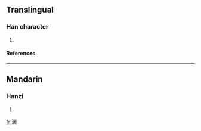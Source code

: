 ==Translingual==
===Han character===
{{Han char|rn=85|rad=水|as=18|sn=21|four=|canj=水廿金水 (ETCE)}}
# {{defn|Han|sort=水18}}
====References====
{{Han ref|kx=0662.210|dkj=18745|hdz=31792.060|uh=7047|ud=28743}}

----
==Mandarin==
===Hanzi===
{{cmn-hanzi|pin=[[cóng]] ([[cong2]])|wg=ts'ung<sup>2</sup>}}
# {{defn|Mandarin}}

[[fr:灇]]